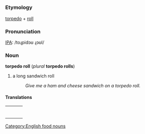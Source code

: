 [[Category:English food nouns]]
=={{en}}==

===Etymology===
[[torpedo]] + [[roll]]

===Pronunciation===
[[IPA]]: /toɻpidɔʊ ɻɔʊl/

===Noun===
'''torpedo roll''' (''plural'' '''torpedo rolls''')
# a long sandwich roll
#: ''Give me a ham and cheese sandwich on a torpedo roll.''

====Translations====
{| border=0  width=100%
|-
|bgcolor="#FFFFE0" valign=top width=48%|
{|
<!--Put translations for languages from A to I here-->
|}
| width=1% |
|bgcolor="#FFFFE0" valign=top width=48%|
{|
<!--Put translations for languages from J to Z here-->
|}
|}